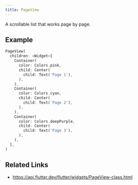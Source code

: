 ```yaml
---
title: PageView
---
```


A scrollable list that works page by page.

## Example

```dart liveslice=PageView mockup=iPhone7
PageView(
  children: <Widget>[
    Container(
      color: Colors.pink,
      child: Center(
        child: Text('Page 1'),
      ),
    ),
    Container(
      color: Colors.cyan,
      child: Center(
        child: Text('Page 2'),
      ),
    ),
    Container(
      color: Colors.deepPurple,
      child: Center(
        child: Text('Page 3'),
      ),
    ),
  ],
)
```

## Related Links

- https://api.flutter.dev/flutter/widgets/PageView-class.html

